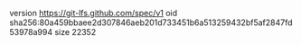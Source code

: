 version https://git-lfs.github.com/spec/v1
oid sha256:80a459bbaee2d307846aeb201d733451b6a513259432bf5af2847fd53978a994
size 22352
